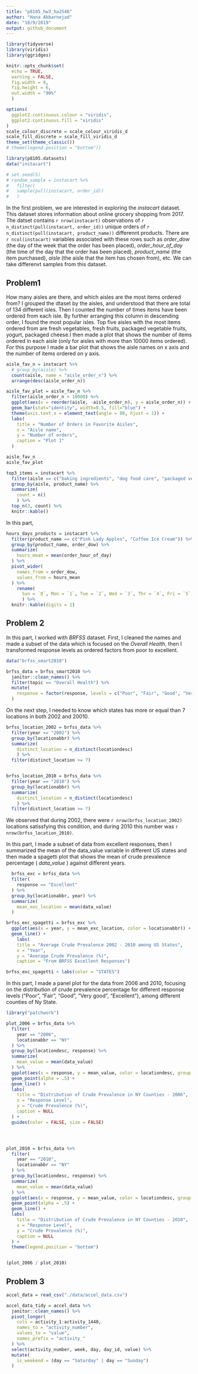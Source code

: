 ```yaml
---
title: "p8105_hw3_ha2546"
author: "Hana Akbarnejad"
date: "10/9/2019"
output: github_document
---
```


```r

library(tidyverse)
library(viridis)
library(ggridges)

knitr::opts_chunk$set(
  echo = TRUE,
  warning = FALSE,
  fig.width = 8,
  fig.height = 6,
  out.width = "90%"
  )

options(
  ggplot2.continuous.colour = "viridis",
  ggplot2.continuous.fill = "viridis"
)
scale_colour_discrete = scale_colour_viridis_d
scale_fill_discrete = scale_fill_viridis_d
theme_set(theme_classic())
# theme(legend.position = "bottom"))

library(p8105.datasets)
data("instacart")
```

```r

# set.seed(5)
# random_sample = instacart %>% 
#   filter(
#   sample(pull(instacart, order_id))
#   )

```

In the first problem, we are interested in exploring the _instacart_ dataset. This dataset stores information about online grocery shopping from 2017. The datset contains `r nrow(instacart)` observations of `r n_distinct(pull(instacart, order_id))` unique orders of `r n_distinct(pull(instacart, product_name))` differennt products. There are `r ncol(instacart)` variables associated with these rows such as _order_dow_ (the day of the week that the order has been placed), _order_hour_of_day_ (the time of the day that the order has been placed), _product_name_ (the item purchased), _aisle_ (the aisle that the item has chosen from), etc. We can take differenvt samples from this dataset.

## Problem1

How many aisles are there, and which aisles are the most items ordered from?
I grouped the dtaset by the aisles, and understood that there are total of 134 different isles. Then I counted the number of times items have been ordered from each isle. By further arranging this column in descending order, I found the most popular isles. Top five aisles with the most items ordered from are fresh vegetables, fresh fruits, packaged vegetable fruits, yogurt, packaged cheese.I then made a plot that shows the number of items ordered in each aisle (only for aisles with more than 10000 items ordered). For this purpose I made a bar plot that shows the aisle names on x axis and the number of items ordered on y axis.


```r

aisle_fav_n = instacart %>% 
  # group_by(aisle) %>% 
  count(aisle, name = "aisle_order_n") %>% 
  arrange(desc(aisle_order_n))

aisle_fav_plot = aisle_fav_n %>% 
  filter(aisle_order_n > 10000) %>% 
  ggplot(aes(x = reorder(aisle, -aisle_order_n), y = aisle_order_n)) +
  geom_bar(stat="identity", width=0.5, fill="blue") +
  theme(axis.text.x = element_text(angle = 80, hjust = 1)) +
  labs(
    title = "Number of Orders in Favorite Aisles",
    x = "Aisle name",
    y = "Number of orders",
    caption = "Plot 1"
  )

aisle_fav_n
aisle_fav_plot
```



```r

top3_items = instacart %>% 
  filter(aisle == c("baking ingredients", "dog food care", "packaged vegetables fruits")) %>% 
  group_by(aisle, product_name) %>%
  summarize(
    count = n()
    ) %>% 
  top_n(3, count) %>% 
  knitr::kable()
```

In this part,

```r
hours_days_products = instacart %>% 
  filter(product_name == c("Pink Lady Apples", "Coffee Ice Cream")) %>% 
  group_by(product_name, order_dow) %>% 
  summarize(
    hours_mean = mean(order_hour_of_day)
  ) %>% 
  pivot_wider(
    names_from = order_dow,
    values_from = hours_mean
  ) %>%
    rename(
      Sun = `0`, Mon = `1`, Tue = `2`, Wed = `3`, Thr = `4`, Fri = `5`, Sat = `6`
      ) %>% 
  knitr::kable(digits = 1)
```

## Problem 2

In this part, I worked with _BRFSS_ dataset. First, I cleaned the names and made a subset of the data which is focused on the _Overall Health_, then I transformed response levels as ordered factors from poor to excellent.

```r

data("brfss_smart2010") 

brfss_data = brfss_smart2010 %>% 
  janitor::clean_names() %>% 
  filter(topic == "Overall Health") %>% 
  mutate(
    response = factor(response, levels = c("Poor", "Fair", "Good", "Very good", "Excellent"), ordered = TRUE)
  )
```

On the next step, I needed to know which states has more or equal than 7 locations in both 2002 and 20010.

```r
brfss_location_2002 = brfss_data %>%
  filter(year == "2002") %>% 
  group_by(locationabbr) %>% 
  summarize(
    distinct_location = n_distinct(locationdesc)
    ) %>% 
  filter(distinct_location >= 7)


brfss_location_2010 = brfss_data %>%
  filter(year == "2010") %>% 
  group_by(locationabbr) %>% 
  summarize(
    distinct_location = n_distinct(locationdesc)
    ) %>% 
  filter(distinct_location >= 7)
```

We observed that during 2002, there were `r nrow(brfss_location_2002)` locations satissfying this condition, and during 2010 this number was `r nrow(brfss_location_2010)`.

In this part, I made a subset of data from excellent responses, then I summarized the mean of the data_value variable in different US states and then made a spagetti plot that shows the mean of crude prevalence percentage ( _data_value_ ) against different years.
```r

  brfss_exc = brfss_data %>%
  filter(
    response == "Excellent"
  ) %>%
  group_by(locationabbr, year) %>%
  summarize(
    mean_exc_location = mean(data_value)
  )

brfss_exc_spagetti = brfss_exc %>% 
  ggplot(aes(x = year, y = mean_exc_location, color = locationabbr)) +
  geom_line() +
    labs(
    title = "Average Crude Prevalence 2002 - 2010 among US States",
    x = "Year",
    y = "Average Crude Prevalence (%)",
    caption = "From BRFSS Excellent Responses")

brfss_exc_spagetti + labs(color = "STATES")

```

In this part, I made a panel plot for the data from 2006 and 2010, focusing on the distribution of crude prevalence percentage for different response levels ("Poor", "Fair", "Good", "Very good", "Excellent"), among different counties of Ny State. 
```r

library("patchwork")

plot_2006 = brfss_data %>%
  filter(
    year == "2006",
    locationabbr == "NY"
  ) %>%
  group_by(locationdesc, response) %>%
  summarize(
    mean_value = mean(data_value)
  ) %>% 
  ggplot(aes(x = response, y = mean_value, color = locationdesc, group = locationdesc)) +
  geom_point(alpha = .5) +
  geom_line() +
  labs(
    title = "Distribution of Crude Prevalence in NY Counties - 2006",
    x = "Response Level",
    y = "Crude Prevalence (%)",
    caption = NULL
  ) +
  guides(color = FALSE, size = FALSE)




plot_2010 = brfss_data %>%
  filter(
    year == "2010",
    locationabbr == "NY"
  ) %>%
  group_by(locationdesc, response) %>%
  summarize(
    mean_value = mean(data_value)
  ) %>% 
  ggplot(aes(x = response, y = mean_value, color = locationdesc, group = locationdesc)) +
  geom_point(alpha = .5) +
  geom_line() +
  labs(
    title = "Distribution of Crude Prevalence in NY Counties - 2010",
    x = "Response Level",
    y = "Crude Prevalence (%)",
    caption = NULL
  ) +
  theme(legend.position = "bottom")


(plot_2006 / plot_2010)
```

## Problem 3
```r
accel_data = read_csv("./data/accel_data.csv") 

accel_data_tidy = accel_data %>% 
  janitor::clean_names() %>% 
  pivot_longer(
    cols = activity_1:activity_1440,
    names_to = "activity_number",
    values_to = "value",
    names_prefix = "activity_"
  ) %>%
  select(activity_number, week, day, day_id, value) %>% 
  mutate(
    is_weekend = (day == "Saturday" | day == "Sunday")
  )

```

